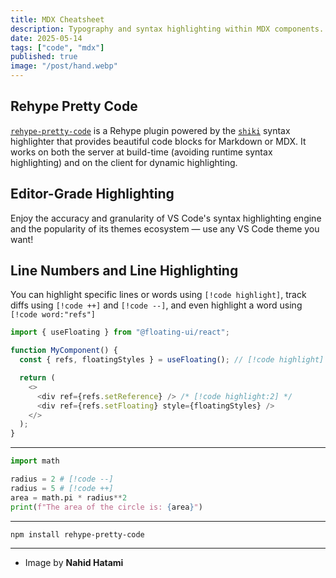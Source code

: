 ```yaml
---
title: MDX Cheatsheet
description: Typography and syntax highlighting within MDX components.
date: 2025-05-14
tags: ["code", "mdx"]
published: true
image: "/post/hand.webp"
---
```


## Rehype Pretty Code

[`rehype-pretty-code`](https://github.com/atomiks/rehype-pretty-code) is a Rehype plugin powered by the
[`shiki`](https://github.com/shikijs/shiki) syntax highlighter that provides beautiful code blocks for Markdown or MDX. It works on both the server at build-time (avoiding runtime syntax highlighting) and on the client for dynamic highlighting.

## Editor-Grade Highlighting

<span className="text-zinc-400/80 mix-blend-plus-lighter">
  Enjoy the accuracy and granularity of VS Code's syntax highlighting engine and
  the popularity of its themes ecosystem — use any VS Code theme you want!
</span>

## Line Numbers and Line Highlighting

You can highlight specific lines or words using `[!code highlight]`, track diffs using `[!code ++]` and `[!code --]`, and even highlight a word using `[!code word:"refs"]`

```ts
import { useFloating } from "@floating-ui/react";

function MyComponent() {
  const { refs, floatingStyles } = useFloating(); // [!code highlight]

  return (
    <>
      <div ref={refs.setReference} /> /* [!code highlight:2] */
      <div ref={refs.setFloating} style={floatingStyles} />
    </>
  );
}
```

---

```py
import math

radius = 2 # [!code --]
radius = 5 # [!code ++]
area = math.pi * radius**2
print(f"The area of the circle is: {area}")
```

---

```bash
npm install rehype-pretty-code
```

---

- Image by **Nahid Hatami**
